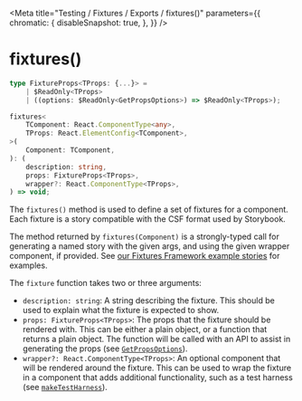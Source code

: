 
<Meta
    title="Testing / Fixtures / Exports / fixtures()"
    parameters={{
        chromatic: {
            disableSnapshot: true,
        },
    }}
/>

# fixtures()

```ts
type FixtureProps<TProps: {...}> =
    | $ReadOnly<TProps>
    | ((options: $ReadOnly<GetPropsOptions>) => $ReadOnly<TProps>);

fixtures<
    TComponent: React.ComponentType<any>,
    TProps: React.ElementConfig<TComponent>,
>(
    Component: TComponent,
): (
    description: string,
    props: FixtureProps<TProps>,
    wrapper?: React.ComponentType<TProps>,
) => void;
```

The `fixtures()` method is used to define a set of fixtures for a component. Each fixture is a story compatible with the CSF format used by Storybook.

The method returned by `fixtures(Component)` is a strongly-typed call for generating a named story with the given args, and using the given wrapper component, if provided. See [our Fixtures Framework example stories](/docs/testing-fixtures-basic--f-1) for examples.

The `fixture` function takes two or three arguments:

- `description: string`: A string describing the fixture. This should be used to explain what the fixture is expected to show.
- `props: FixtureProps<TProps>`: The props that the fixture should be rendered with. This can be either a plain object, or a function that returns a plain object. The function will be called with an API to assist in generating the props (see [`GetPropsOptions`](/docs/testing-fixtures-types-getpropsoptions--page)).
- `wrapper?: React.ComponentType<TProps>`: An optional component that will be rendered around the fixture. This can be used to wrap the fixture in a component that adds additional functionality, such as a test harness (see [`makeTestHarness`](/docs/testing-test-harness-exports-maketestharness--page)).
